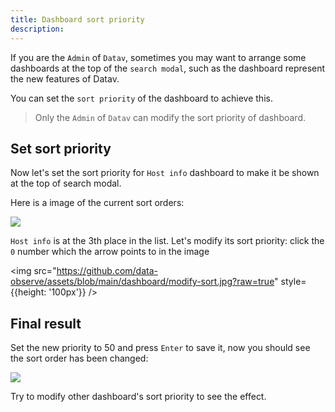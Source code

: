 ```yaml
---
title: Dashboard sort priority
description: 
---
```



If you are the `Admin` of `Datav`, sometimes you may want to arrange some dashboards at the top of the `search modal`, such as the dashboard represent the new features of Datav.

You can set the `sort priority` of the dashboard to achieve this.

> Only the `Admin` of `Datav` can modify the sort priority of dashboard.

## Set sort priority
Now let's set the sort priority for `Host info` dashboard to make it be shown at the top of search modal.

Here is a image of the current sort orders: 

<img src="https://github.com/data-observe/assets/blob/main/dashboard/default-sorts.jpg?raw=true"/>

`Host info` is at the 3th place in the list. Let's modify its sort priority: click the `0` number which the arrow points to in the image

<img src="https://github.com/data-observe/assets/blob/main/dashboard/modify-sort.jpg?raw=true" style={{height: '100px'}} />

## Final result

Set the new priority to 50 and press `Enter` to save it, now you should see the sort order has been changed:

<img src="https://github.com/data-observe/assets/blob/main/dashboard/after-modify-sort.jpg?raw=true"/>

Try to modify other dashboard's sort priority to see the effect. 


